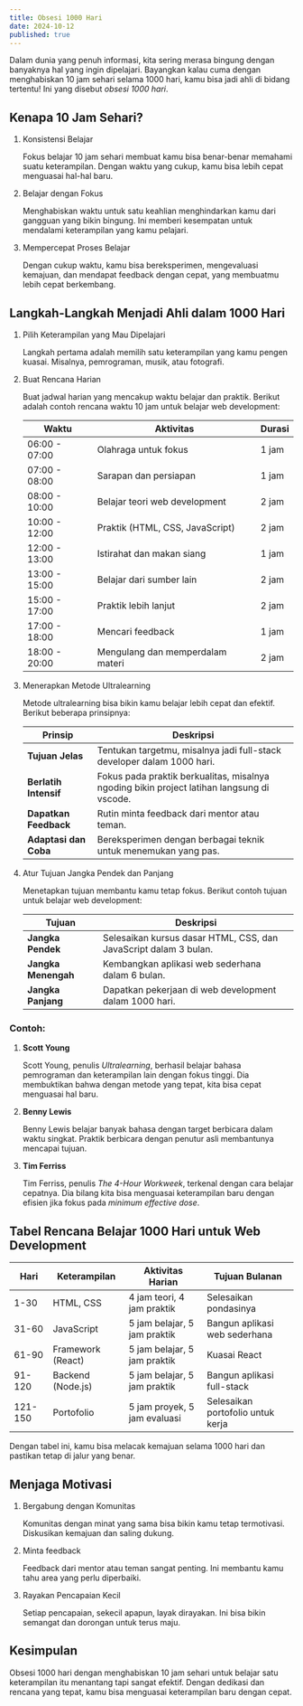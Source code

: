 ```yaml
---
title: Obsesi 1000 Hari
date: 2024-10-12
published: true
---
```


Dalam dunia yang penuh informasi, kita sering merasa bingung dengan banyaknya hal yang ingin dipelajari. Bayangkan kalau cuma dengan menghabiskan 10 jam sehari selama 1000 hari, kamu bisa jadi ahli di bidang tertentu! Ini yang disebut *obsesi 1000 hari*. 

## Kenapa 10 Jam Sehari?

1. Konsistensi Belajar
    
    Fokus belajar 10 jam sehari membuat kamu bisa benar-benar memahami suatu keterampilan. Dengan waktu yang cukup, kamu bisa lebih cepat menguasai hal-hal baru.
    
2. Belajar dengan Fokus
    
    Menghabiskan waktu untuk satu keahlian menghindarkan kamu dari gangguan yang bikin bingung. Ini memberi kesempatan untuk mendalami keterampilan yang kamu pelajari.
    
3. Mempercepat Proses Belajar
    
    Dengan cukup waktu, kamu bisa bereksperimen, mengevaluasi kemajuan, dan mendapat feedback dengan cepat, yang membuatmu lebih cepat berkembang.
    

## Langkah-Langkah Menjadi Ahli dalam 1000 Hari

1. Pilih Keterampilan yang Mau Dipelajari
    
    Langkah pertama adalah memilih satu keterampilan yang kamu pengen kuasai. Misalnya, pemrograman, musik, atau fotografi.
    
2. Buat Rencana Harian
    
    Buat jadwal harian yang mencakup waktu belajar dan praktik. Berikut adalah contoh rencana waktu 10 jam untuk belajar web development:
    
    | Waktu | Aktivitas | Durasi |
    | --- | --- | --- |
    | 06:00 - 07:00 | Olahraga untuk fokus | 1 jam |
    | 07:00 - 08:00 | Sarapan dan persiapan | 1 jam |
    | 08:00 - 10:00 | Belajar teori web development | 2 jam |
    | 10:00 - 12:00 | Praktik (HTML, CSS, JavaScript) | 2 jam |
    | 12:00 - 13:00 | Istirahat dan makan siang | 1 jam |
    | 13:00 - 15:00 | Belajar dari sumber lain | 2 jam |
    | 15:00 - 17:00 | Praktik lebih lanjut | 2 jam |
    | 17:00 - 18:00 | Mencari feedback | 1 jam |
    | 18:00 - 20:00 | Mengulang dan memperdalam materi | 2 jam |
3. Menerapkan Metode Ultralearning
    
    Metode ultralearning bisa bikin kamu belajar lebih cepat dan efektif. Berikut beberapa prinsipnya:
    
    | Prinsip | Deskripsi |
    | --- | --- |
    | **Tujuan Jelas** | Tentukan targetmu, misalnya jadi full-stack developer dalam 1000 hari. |
    | **Berlatih Intensif** | Fokus pada praktik berkualitas, misalnya ngoding bikin project latihan langsung di vscode. |
    | **Dapatkan Feedback** | Rutin minta feedback dari mentor atau teman. |
    | **Adaptasi dan Coba** | Bereksperimen dengan berbagai teknik untuk menemukan yang pas. |
4. Atur Tujuan Jangka Pendek dan Panjang
    
    Menetapkan tujuan membantu kamu tetap fokus. Berikut contoh tujuan untuk belajar web development:
    
    | Tujuan | Deskripsi |
    | --- | --- |
    | **Jangka Pendek** | Selesaikan kursus dasar HTML, CSS, dan JavaScript dalam 3 bulan. |
    | **Jangka Menengah** | Kembangkan aplikasi web sederhana dalam 6 bulan. |
    | **Jangka Panjang** | Dapatkan pekerjaan di web development dalam 1000 hari. |

### Contoh:

1. **Scott Young**
    
    Scott Young, penulis *Ultralearning*, berhasil belajar bahasa pemrograman dan keterampilan lain dengan fokus tinggi. Dia membuktikan bahwa dengan metode yang tepat, kita bisa cepat menguasai hal baru.
    
2. **Benny Lewis**
    
    Benny Lewis belajar banyak bahasa dengan target berbicara dalam waktu singkat. Praktik berbicara dengan penutur asli membantunya mencapai tujuan.
    
3. **Tim Ferriss**
    
    Tim Ferriss, penulis *The 4-Hour Workweek*, terkenal dengan cara belajar cepatnya. Dia bilang kita bisa menguasai keterampilan baru dengan efisien jika fokus pada *minimum effective dose*.
    

## Tabel Rencana Belajar 1000 Hari untuk Web Development

| Hari | Keterampilan | Aktivitas Harian | Tujuan Bulanan |
| --- | --- | --- | --- |
| 1-30 | HTML, CSS | 4 jam teori, 4 jam praktik | Selesaikan pondasinya |
| 31-60 | JavaScript | 5 jam belajar, 5 jam praktik | Bangun aplikasi web sederhana |
| 61-90 | Framework (React) | 5 jam belajar, 5 jam praktik | Kuasai React |
| 91-120 | Backend (Node.js) | 5 jam belajar, 5 jam praktik | Bangun aplikasi full-stack |
| 121-150 | Portofolio | 5 jam proyek, 5 jam evaluasi | Selesaikan portofolio untuk kerja |

Dengan tabel ini, kamu bisa melacak kemajuan selama 1000 hari dan pastikan tetap di jalur yang benar.

## Menjaga Motivasi

1. Bergabung dengan Komunitas
    
    Komunitas dengan minat yang sama bisa bikin kamu tetap termotivasi. Diskusikan kemajuan dan saling dukung.
    
2. Minta feedback
    
    Feedback dari mentor atau teman sangat penting. Ini membantu kamu tahu area yang perlu diperbaiki.
    
3. Rayakan Pencapaian Kecil
    
    Setiap pencapaian, sekecil apapun, layak dirayakan. Ini bisa bikin semangat dan dorongan untuk terus maju.
    

## Kesimpulan

Obsesi 1000 hari dengan menghabiskan 10 jam sehari untuk belajar satu keterampilan itu menantang tapi sangat efektif. Dengan dedikasi dan rencana yang tepat, kamu bisa menguasai keterampilan baru dengan cepat.